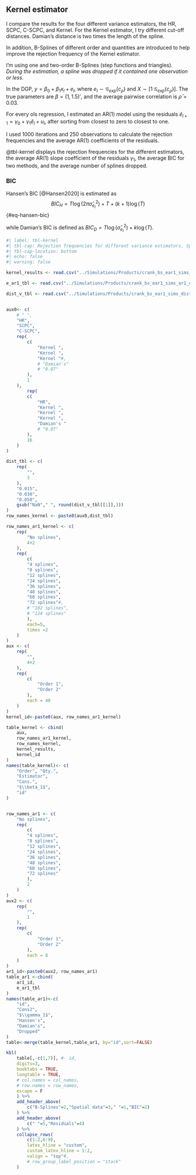 ## Kernel estimator {#sec-kernel}

I compare the results for the four different variance estimators, the HR, SCPC, C-SCPC, and Kernel. For the Kernel estimator, I try different cut-off distances. Damian's distance is two times the length of the spline.

In addition, B-Splines of different order and quantities are introduced to help improve the rejection frequency of the Kernel estimator.

I'm using one and two-order B-Splines (step functions and triangles). *During the estimation, a spline was dropped if it contained one observation or less.*

In the DGP, $y=\beta_0 + \beta_1 x_l +e_l$, where $e_l\sim\mathcal{G}_{exp}(c_{\bar\rho})$ and $X\sim[1 \;\mathcal{G}_{exp}(c_{\bar\rho})]$. The true parameters are $\beta=(1, 1.5)'$, and the average pairwise correlation is $\bar\rho=0.03$. 

For every ols regression, I estimated an AR(1) model using the residuals $\hat{e}_{l+1}=\gamma_0+\gamma_1 \hat{e}_l + u_l$, after sorting from closest to zero to closest to one. 

I used 1000 iterations and 250 observations to calculate the rejection frequencies and the average AR(1) coefficients of the residuals.

@tbl-kernel displays the rejection frequencies for the different estimators, the average AR(1) slope coefficient of the residuals $\gamma_1$, the average BIC for two methods, and the average number of splines dropped.

### BIC

Hansen's BIC [@Hansen2020] is estimated as 
$$
BIC_H=T\log(2\pi\hat{\sigma}^2_{e_l})+T+(k+1)\log(T)
$$ {#eq-hansen-bic}

while Damian's BIC is defined as $BIC_D=T\log(\hat{\sigma}^2_{e_l})+k\log(T)$.



```r
#| label: tbl-kernel
#| tbl-cap: Rejection frequencies for different variance estimators. Spatial data with uniformly distributed locations. 250 observations. 1000 iterations.
#| tbl-cap-location: bottom
#| echo: false
#| warning: false

kernel_results <- read.csv("../Simulations/Products/crank_bs_ear1_sims_res_dd_2x.csv")

e_ar1_tbl <- read.csv("../Simulations/Products/crank_bs_ear1_sims_ar1_dd_2x.csv")

dist_v_tbl <- read.csv("../Simulations/Products/crank_bs_ear1_sims_dist_v_dd_2x.csv")


aux0<- c(
    # " ",
    "HR",
    "SCPC",
    "C-SCPC",
    rep(
        c(
            "Kernel ",
            "Kernel ",
            "Kernel "#,
            # "Damian's"
            # "0.07"
        ),
        1
    ),
        rep(
        c(
            "HR",
            "Kernel ",
            "Kernel ",
            "Kernel ",
            "Damian's "
            # "0.07"
        ),
        16
    )
)

dist_tbl <- c(
    rep(
        "",
        3
    ),
    "0.015",
    "0.030",
    "0.050",
    gsub("NaN"," ", round(dist_v_tbl[[1]],3))
)
row_names_kernel <- paste0(aux0,dist_tbl)

row_names_ar1_kernel <- c(
    rep(
        "No splines",
        4+2
    ),
    rep(
        c(
        "4 splines",
        "8 splines",
        "12 splines",
        "24 splines",
        "36 splines",
        "48 splines",
        "60 splines",
        "72 splines"#,
        # "102 splines",
        # "124 splines"
        ),
        each=5,
        times =2
    )
)
aux <- c(
    rep(
        "",
        4+2
    ),
    rep(
        c(
            "Order 1",
            "Order 2"
        ),
        each = 40
    )
)
kernel_id<-paste0(aux, row_names_ar1_kernel)

table_kernel <- cbind(
    aux,
    row_names_ar1_kernel,
    row_names_kernel, 
    kernel_results, 
    kernel_id
)
names(table_kernel)<- c(
    "Order", "Qty.",
    "Estimator",
    "Cons.",
    "$\\beta_1$",
    "id"
)


row_names_ar1 <- c(
    "No splines",
    rep(
        c(
        "4 splines",
        "8 splines",
        "12 splines",
        "24 splines",
        "36 splines",
        "48 splines",
        "60 splines",
        "72 splines"
        ),
        2
    )
)
aux2 <- c(
    rep(
        "",
        1
    ),
    rep(
        c(
            "Order 1",
            "Order 2"
        ),
        each = 8
    )
)
ar1_id<-paste0(aux2, row_names_ar1)
table_ar1 <-cbind(
    ar1_id,
    e_ar1_tbl
)
names(table_ar1)<-c(
    "id",
    "Cons2",
    "$\\gamma_1$",
    "Hansen's",
    "Damian's",
    "Dropped"
)
table<-merge(table_kernel,table_ar1, by="id",sort=FALSE)

kbl(
    table[,-c(1,7)], #- id, 
    digits=3, 
    booktabs = TRUE,
    longtable = TRUE,
    # col.names = col_names,
    # row.names = row_names,
    escape = F
    ) %>%
    add_header_above(
        c("B-Splines"=2,"Spatial data"=3," "=1,"BIC"=2)
    ) %>%
    add_header_above(
        c(" "=5,"Residuals"=4)
    ) %>%
    collapse_rows(
        c(1:2,6:9),
        latex_hline = "custom",
        custom_latex_hline = 1:2,
        valign = "top"#,
        # row_group_label_position = "stack"
    ) 

```
